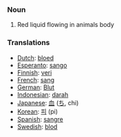 === Noun ===

# Red liquid flowing in animals body

=== Translations ===

*[[Dutch]]: [[bloed]]
*[[Esperanto]]: [[sango]]
*[[Finnish]]: [[veri]]
*[[French]]: [[sang]]
*[[German]]: [[Blut]]
*[[Indonesian]]: [[darah]]
*[[Japanese]]: [[血]] ([[ち]], chi)
*[[Korean]]: [[피]] (pi)
*[[Spanish]]: [[sangre]]
*[[Swedish]]: [[blod]]